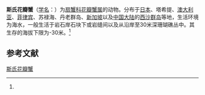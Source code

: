 {{Speciesbox
| name = 斯氏花瓣蟹
| status = 
| status_system = 
| image = 
| genus = Liomera
| species = stimpsoni
| authority = (A. Milne-Edwards, 1865)<ref name='id11712'>{{cite web| url =http://www.bioinfo.cn/db05/BjdwSpecies.php?action=view&id=11712| title =斯氏花瓣蟹| work =《中国动物物种编目数据库》| publisher =中国科学院微生物研究所| author =中国科学院动物研究所| accessdate =2009-04-28| deadurl =yes| archiveurl =https://web.archive.org/web/20160305102601/http://www.bioinfo.cn/db05/BjdwSpecies.php?action=view&id=11712| archivedate =2016-03-05}}</ref>
}}

'''斯氏花瓣蟹'''（[[学名|学名]]：{{lang|la|''Liomera stimpsoni''}}）为[[扇蟹科|扇蟹科]][[花瓣蟹属|花瓣蟹属]]的动物。分布于[[日本|日本]]、塔希提、[[澳大利亚|澳大利亚]]、[[菲律宾|菲律宾]]、苏禄海、丹老群岛、[[新加坡|新加坡]]以及[[中国大陆|中国大陆]]的[[西沙群岛|西沙群岛]]等地，生活环境为海水，一般生活于岩石岸石块下或岩缝间以及从沿岸至30米深珊瑚礁丛中。其生存的海拔下限为-30米。<ref name='id11712'/>

== 参考文献 ==
{{reflist}}

{{Wikispecies|Liomera stimpsoni}}
{{Taxonbar|from=Q11080825}}

[[Category:花瓣蟹属|斯氏花瓣蟹]]


{{螃蟹小作品}}
